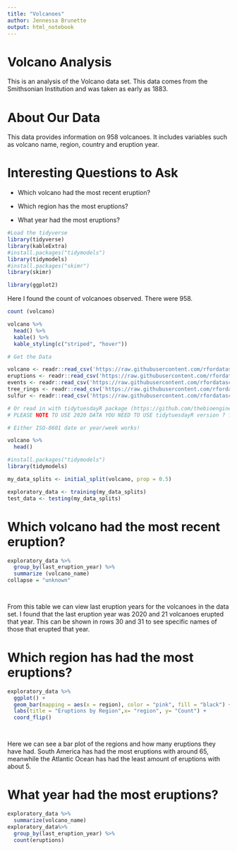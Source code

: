 ```yaml
---
title: "Volcanoes"
author: Jennessa Brunette
output: html_notebook
---
```


# Volcano Analysis

This is an analysis of the Volcano data set. This data comes from the Smithsonian Institution and was taken as early as 1883.

# About Our Data

This data provides information on 958 volcanoes. It includes variables such as volcano name, region, country and eruption year.

# Interesting Questions to Ask

-   Which volcano had the most recent eruption?

-   Which region has the most eruptions?

-   What year had the most eruptions?

```r
#Load the tidyverse
library(tidyverse)
library(kableExtra)
#install.packages("tidymodels")
library(tidymodels)
#install.packages("skimr")
library(skimr)

library(ggplot2)
```

Here I found the count of volcanoes observed. There were 958.

```r
count (volcano)
```

```r
volcano %>% 
  head() %>%
  kable() %>%
  kable_styling(c("striped", "hover"))
```

```r
# Get the Data

volcano <- readr::read_csv('https://raw.githubusercontent.com/rfordatascience/tidytuesday/master/data/2020/2020-05-12/volcano.csv')
eruptions <- readr::read_csv('https://raw.githubusercontent.com/rfordatascience/tidytuesday/master/data/2020/2020-05-12/eruptions.csv')
events <- readr::read_csv('https://raw.githubusercontent.com/rfordatascience/tidytuesday/master/data/2020/2020-05-12/events.csv')
tree_rings <- readr::read_csv('https://raw.githubusercontent.com/rfordatascience/tidytuesday/master/data/2020/2020-05-12/tree_rings.csv')
sulfur <- readr::read_csv('https://raw.githubusercontent.com/rfordatascience/tidytuesday/master/data/2020/2020-05-12/sulfur.csv')

# Or read in with tidytuesdayR package (https://github.com/thebioengineer/tidytuesdayR)
# PLEASE NOTE TO USE 2020 DATA YOU NEED TO USE tidytuesdayR version ? from GitHub

# Either ISO-8601 date or year/week works!

volcano %>%
  head()
```

```r
#install.packages("tidymodels")
library(tidymodels)

my_data_splits <- initial_split(volcano, prop = 0.5)

exploratory_data <- training(my_data_splits)
test_data <- testing(my_data_splits)
```

# Which volcano had the most recent eruption?

```r
exploratory_data %>%
  group_by(last_eruption_year) %>%
  summarize (volcano_name)
collapse = "unknown"

  
```

From this table we can view last eruption years for the volcanoes in the data set. I found that the last eruption year was 2020 and 21 volcanoes erupted that year. This can be shown in rows 30 and 31 to see specific names of those that erupted that year.

# Which region has had the most eruptions?

```r
exploratory_data %>%
  ggplot() +
  geom_bar(mapping = aes(x = region), color = "pink", fill = "black") +
  labs(title = "Eruptions by Region",x= "region", y= "Count") + 
  coord_flip()

  
```

Here we can see a bar plot of the regions and how many eruptions they have had. South America has had the most eruptions with around 65, meanwhile the Atlantic Ocean has had the least amount of eruptions with about 5.

# What year had the most eruptions?

```r
exploratory_data %>%
  summarize(volcano_name)
exploratory_data%>%
  group_by(last_eruption_year) %>%
  count(eruptions)
```
